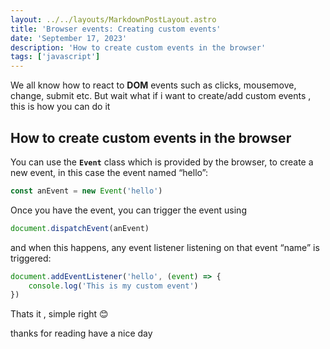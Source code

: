 ```yaml
---
layout: ../../layouts/MarkdownPostLayout.astro
title: 'Browser events: Creating custom events'
date: 'September 17, 2023'
description: 'How to create custom events in the browser'
tags: ['javascript']
---
```


We all know how to react to **DOM** events such as clicks, mousemove, change, submit etc.
But wait what if i want to create/add custom events , this is how you can do it

## How to create custom events in the browser

You can use the **`Event`** class which is provided by the browser, to create a new event, in this case the event named “hello”:

```js
const anEvent = new Event('hello')
```

Once you have the event, you can trigger the event using

```js
document.dispatchEvent(anEvent)
```

and when this happens, any event listener listening on that event “name” is triggered:

```js
document.addEventListener('hello', (event) => {
	console.log('This is my custom event')
})
```

Thats it , simple right 😊

thanks for reading have a nice day
